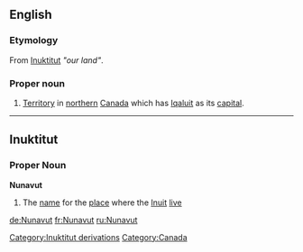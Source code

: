 ==English==
{{wikipedia}}
===Etymology===
From [[Inuktitut]] ''"our land"''. [[Category:Inuktitut derivations]]

===Proper noun===
{{en-proper noun}}

# [[territory|Territory]] in [[northern]] [[Canada]] which has [[Iqaluit]] as its [[capital]].

[[Category:Canada]]

----

==Inuktitut==
===Proper Noun===
'''Nunavut'''

# The [[name]] for the [[place]] where the [[Inuit]] [[live]]

[[de:Nunavut]]
[[fr:Nunavut]]
[[ru:Nunavut]]